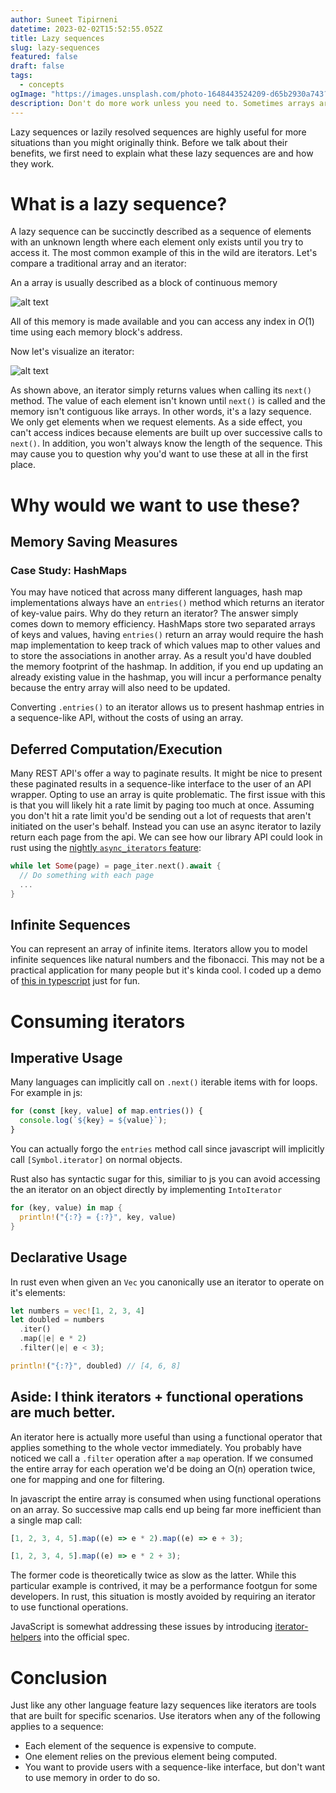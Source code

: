 ```yaml
---
author: Suneet Tipirneni
datetime: 2023-02-02T15:52:55.052Z
title: Lazy sequences
slug: lazy-sequences
featured: false
draft: false
tags:
  - concepts
ogImage: "https://images.unsplash.com/photo-1648443524209-d65b2930a743?ixlib=rb-4.0.3&ixid=MnwxMjA3fDB8MHxwaG90by1wYWdlfHx8fGVufDB8fHx8&auto=format&fit=crop&w=2070&q=80"
description: Don't do more work unless you need to. Sometimes arrays aren't the best data structure for the job, and that's okay.
---
```


Lazy sequences or lazily resolved sequences are highly useful for more situations than you might originally think. Before we talk about their benefits, we first
need to explain what these lazy sequences are and how they work.

# What is a lazy sequence?

A lazy sequence can be succinctly described as a sequence of elements with an unknown length where each element only exists until you try to access it. The most
common example of this in the wild are iterators. Let's compare a traditional array and an iterator:

An a array is usually described as a block of continuous memory

![alt text](/assets/array-diagram.png "A visual representation of continuous memory.")

All of this memory is made available and you can access any index in $O(1)$ time
using each memory block's address.

Now let's visualize an iterator:

![alt text](/assets/iterator-diagram.png "A visual representation of non-continuous memory via an iterator.")

As shown above, an iterator simply returns values when calling its `next()` method. The value of each element isn't known until `next()` is called
and the memory isn't contiguous like arrays. In other words, it's a lazy sequence. We only get elements when we request elements. As a side effect, you can't access
indices because elements are built up over successive calls to `next()`. In addition, you won't always know the length of the sequence. This may cause you to question why
you'd want to use these at all in the first place.

# Why would we want to use these?

## Memory Saving Measures

### Case Study: HashMaps

You may have noticed that across many different languages, hash map implementations always have an `entries()` method which returns an iterator of key-value pairs. Why
do they return an iterator? The answer simply comes down to memory efficiency. HashMaps store two separated arrays of keys and values, having `entries()` return an
array would require the hash map implementation to keep track of which values map to other values and to store the associations in another array. As a result you'd have doubled the memory footprint of the hashmap. In addition, if you end up updating an already existing value in the hashmap, you will incur a performance penalty because the
entry array will also need to be updated.

Converting `.entries()` to an iterator allows us to present hashmap entries in a sequence-like API, without the costs of using an array.

## Deferred Computation/Execution

Many REST API's offer a way to paginate results. It might be nice to present these paginated results in a sequence-like interface to the user of an API wrapper. Opting to use
an array is quite problematic. The first issue with this is that you will likely hit a rate limit by paging too much at once. Assuming you don't hit a rate limit you'd be sending out a lot of requests that aren't initiated on the user's behalf. Instead you can use an async iterator to lazily return each page from the api. We can see how our library API could look in rust using the [nightly `async_iterators` feature](https://doc.rust-lang.org/stable/std/async_iter/trait.AsyncIterator.html):

```rust
while let Some(page) = page_iter.next().await {
  // Do something with each page
  ...
}
```

## Infinite Sequences

You can represent an array of infinite items. Iterators allow you to model infinite sequences like natural numbers and the fibonacci. This may not be a practical application
for many people but it's kinda cool. I coded up a demo of [this in typescript](https://gist.github.com/suneettipirneni/1243e6beaae7d94c9935191fe81e9651) just for fun.

# Consuming iterators

## Imperative Usage

Many languages can implicitly call on `.next()` iterable items with for loops. For example in js:

```js
for (const [key, value] of map.entries()) {
  console.log(`${key} = ${value}`);
}
```

You can actually forgo the `entries` method call since javascript will implicitly call `[Symbol.iterator]` on normal objects.

Rust also has syntactic sugar for this, similiar to js you can avoid accessing the an iterator on an object directly by implementing `IntoIterator`

```rust
for (key, value) in map {
  println!("{:?} = {:?}", key, value)
}
```

## Declarative Usage

In rust even when given an `Vec` you canonically use an iterator to operate on it's elements:

```rust
let numbers = vec![1, 2, 3, 4]
let doubled = numbers
  .iter()
  .map(|e| e * 2)
  .filter(|e| e < 3);

println!("{:?}", doubled) // [4, 6, 8]
```

## Aside: I think iterators + functional operations are much better.

An iterator here is actually more useful than using a functional operator that applies something to the whole vector immediately. You probably have noticed we
call a `.filter` operation after a `map` operation. If we consumed the entire array for each operation we'd be doing an O(n) operation twice, one for mapping and
one for filtering.

In javascript the entire array is consumed when using functional operations on an array. So successive map calls end up being far more inefficient than a single map call:

```js
[1, 2, 3, 4, 5].map((e) => e * 2).map((e) => e + 3);

[1, 2, 3, 4, 5].map((e) => e * 2 + 3);
```

The former code is theoretically twice as slow as the latter. While this particular example is contrived, it may be a performance footgun for some developers. In rust, this situation is mostly avoided by requiring an iterator to use functional operations.

JavaScript is somewhat addressing these issues by introducing [iterator-helpers](https://github.com/tc39/proposal-iterator-helpers) into the official spec.

# Conclusion

Just like any other language feature lazy sequences like iterators are tools that are built for specific scenarios. Use iterators when any of the following applies to a sequence:

- Each element of the sequence is expensive to compute.
- One element relies on the previous element being computed.
- You want to provide users with a sequence-like interface, but don't want to use memory in order to do so.
